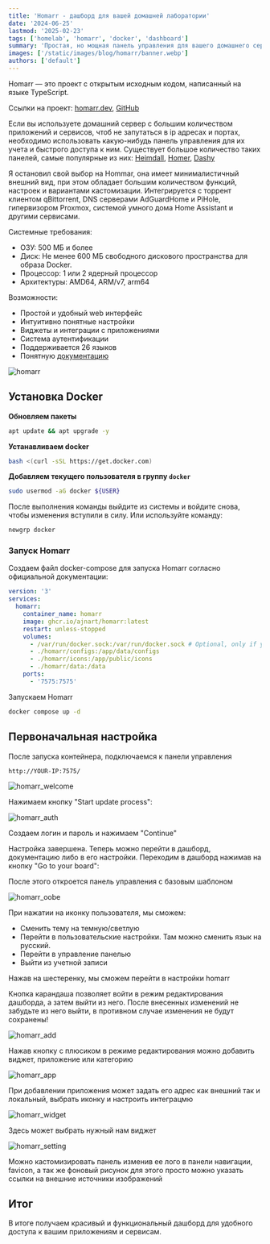 ```yaml
---
title: 'Homarr - дашборд для вашей домашней лаборатории'
date: '2024-06-25'
lastmod: '2025-02-23'
tags: ['homelab', 'homarr', 'docker', 'dashboard']
summary: 'Простая, но мощная панель управления для вашего домашнего сервера'
images: ['/static/images/blog/homarr/banner.webp']
authors: ['default']
---
```


Homarr — это проект с открытым исходным кодом, написанный на языке TypeScript.

Ссылки на проект: [homarr.dev](https://homarr.dev), [GitHub](https://github.com/ajnart/homarr)

Если вы используете домашний сервер с большим количеством приложений и сервисов, чтоб не запутаться в ip адресах и портах, необходимо использовать какую-нибудь панель управления для их учета и быстрого доступа к ним.
Существует большое количество таких панелей, самые популярные из них: [Heimdall](https://github.com/linuxserver/Heimdall), [Homer](https://github.com/bastienwirtz/homer), [Dashy](https://github.com/Lissy93/dashy)

Я остановил свой выбор на Hommar, она имеет минималистичный внешний вид, при этом обладает большим количеством функций, настроек и вариантами кастомизации. Интегрируется с торрент клиентом qBittorrent, DNS серверами AdGuardHome и PiHole, гипервизором Proxmox, системой умного дома Home Assistant и другими сервисами.

Системные требования:

- ОЗУ: 500 МБ и более
- Диск: Не менее 600 МБ свободного дискового пространства для образа Docker.
- Процессор: 1 или 2 ядерный процессор
- Архитектуры: AMD64, ARM/v7, arm64

Возможности:

- Простой и удобный web интерфейс
- Интуитивно понятные настройки
- Виджеты и интеграции с приложениями
- Система аутентификации
- Поддерживается 26 языков
- Понятную [документацию](https://homarr.dev/docs/getting-started)

![homarr](/static/images/blog/homarr/homarr.png)

## Установка Docker

**Обновляем пакеты**

```bash
apt update && apt upgrade -y
```

**Устанавливаем docker**

```bash
bash <(curl -sSL https://get.docker.com)
```

**Добавляем текущего пользователя в группу `docker`**

```bash
sudo usermod -aG docker ${USER}
```

После выполнения команды выйдите из системы и войдите снова, чтобы изменения вступили в силу. Или используйте команду:

```bash
newgrp docker
```

### Запуск Homarr

Создаем файл docker-compose для запуска Homarr согласно официальной документации:

```yaml:docker-compose.yml
version: '3'
services:
  homarr:
    container_name: homarr
    image: ghcr.io/ajnart/homarr:latest
    restart: unless-stopped
    volumes:
      - /var/run/docker.sock:/var/run/docker.sock # Optional, only if you want docker integration
      - ./homarr/configs:/app/data/configs
      - ./homarr/icons:/app/public/icons
      - ./homarr/data:/data
    ports:
      - '7575:7575'
```

Запускаем Homarr

```bash
docker compose up -d
```

## Первоначальная настройка

После запуска контейнера, подключаемся к панели управления

`http://YOUR-IP:7575/`

![homarr_welcome](/static/images/blog/homarr/homarr_welcome.png)

Нажимаем кнопку "Start update process":

![homarr_auth](/static/images/blog/homarr/homarr_auth.png)

Создаем логин и пароль и нажимаем "Continue"

Настройка завершена. Теперь можно перейти в дашборд, документацию либо в его настройки. Переходим в дашборд нажимав на кнопку "Go to your board":

После этого откроется панель управления с базовым шаблоном

![homarr_oobe](/static/images/blog/homarr/homarr_oobe.png)

При нажатии на иконку пользователя, мы сможем:

- Сменить тему на темную/светлую
- Перейти в пользовательские настройки. Там можно сменить язык на русский.
- Перейти в управление панелью
- Выйти из учетной записи

Нажав на шестеренку, мы сможем перейти в настройки homarr

Кнопка карандаша позволяет войти в режим редактирования дашборда, а затем выйти из него. После внесенных изменений не забудьте из него выйти, в противном случае изменения не будут сохранены!

![homarr_add](/static/images/blog/homarr/homarr_add.png)

Нажав кнопку с плюсиком в режиме редактирования можно добавить виджет, приложение или категорию

![homarr_app](/static/images/blog/homarr/homarr_app.png)

При добавлении приложения может задать его адрес как внешний так и локальный, выбрать иконку и настроить интеграцмю

![homarr_widget](/static/images/blog/homarr/homarr_widget.png)

Здесь может выбрать нужный нам виджет

![homarr_setting](/static/images/blog/homarr/homarr_setting.png)

Можно кастомизировать панель изменив ее лого в панели навигации, favicon, а так же фоновый рисунок для этого просто можно указать ссылки на внешние источники изображений

## Итог

В итоге получаем красивый и функциональный дашборд для удобного доступа к вашим приложениям и сервисам.
